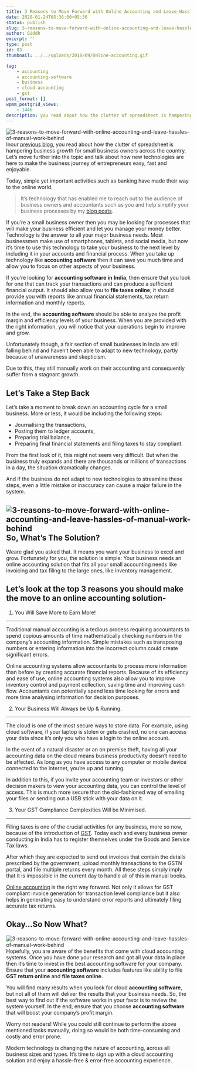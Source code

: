 ```yaml
---
title: 3 Reasons to Move Forward with Online Accounting and Leave Hassles of Manual Work Behind
date: 2020-01-24T05:36:00+05:30
status: publish
slug: 3-reasons-to-move-forward-with-online-accounting-and-leave-hassles-of-manual-work-behind
author: Giddh
excerpt: ''
type: post
id: 83
thumbnail: ../../uploads/2018/09/Online-accounting.gif

tag:
    - accounting
    - accounting-software
    - business
    - cloud-accounting
    - gst
post_format: []
wpmm_postgrid_views:
    - 1446
description: you read about how the clutter of spreadsheet is hampering business growth for small business owners across the country. Let’s move further into the topic and talk about how new technologies are here to make the business journey of 
---
```

<img class="wp-block-image size-large" src = "https://miro.medium.com/max/770/1*glLmamUk2T6Taz18wWDbgw.jpeg" alt="3-reasons-to-move-forward-with-online-accounting-and-leave-hassles-of-manual-work-behind" />Inour [previous blog](https://giddh.com/blog/why-you-need-freedom-from-the-clutter-of-spreadsheets), you read about how the clutter of spreadsheet is hampering business growth for small business owners across the country. Let’s move further into the topic and talk about how new technologies are here to make the business journey of entrepreneurs easy, fast and enjoyable.

Today, simple yet important activities such as banking have made their way to the online world.

> It’s technology that has enabled me to reach out to the audience of business owners and accountants such as you and help simplify your business processes by my [blog posts](https://giddh.com/blog).

If you’re a small business owner then you may be looking for processes that will make your business efficient and let you manage your money better. Technology is the answer to all your major business needs. Most businessmen make use of smartphones, tablets, and social media, but now it’s time to use this technology to take your business to the next level by including it in your accounts and financial process. When you take up technology like **accounting software** then it can save you much time and allow you to focus on other aspects of your business.

If you’re looking for **accounting software** **in** **India**, then ensure that you look for one that can track your transactions and can produce a sufficient financial output. It should also allow you to **file taxes online**; it should provide you with reports like annual financial statements, tax return information and monthly reports.

In the end, the **accounting software** should be able to analyze the profit margin and efficiency levels of your business. When you are provided with the right information, you will notice that your operations begin to improve and grow.

Unfortunately though, a fair section of small businesses in India are still falling behind and haven’t been able to adapt to new technology, partly because of unawareness and skepticism.

Due to this, they still manually work on their accounting and consequently suffer from a stagnant growth.

Let’s Take a Step Back
----------------------

Let’s take a moment to break down an accounting cycle for a small business. More or less, it would be including the following steps:

- Journalising the transactions,
- Posting them to ledger accounts,
- Preparing trial balance,
- Preparing final financial statements and filing taxes to stay compliant.

From the first look of it, this might not seem very difficult. But when the business truly expands and there are thousands or millions of transactions in a day, the situation dramatically changes.

And if the business do not adapt to new technologies to streamline these steps, even a little mistake or inaccuracy can cause a major failure in the system.

<img class="wp-block-image size-large" src = "https://miro.medium.com/max/748/1*LvyLU_vF_NDqoBHcbqZvyg.jpeg" alt="3-reasons-to-move-forward-with-online-accounting-and-leave-hassles-of-manual-work-behind"  />So, What’s The Solution?
------------------------

Weare glad you asked that. It means you want your business to excel and grow. Fortunately for you, the solution is simple: Your business needs an online accounting solution that fits all your small accounting needs like invoicing and tax filing to the large ones, like inventory management.

Let’s look at the top 3 reasons you should make the move to an online accounting solution-
------------------------------------------------------------------------------------------

1. You Will Save More to Earn More!
-----------------------------------

Traditional manual accounting is a tedious process requiring accountants to spend copious amounts of time mathematically checking numbers in the company’s accounting information. Simple mistakes such as transposing numbers or entering information into the incorrect column could create significant errors.

Online accounting systems allow accountants to process more information than before by creating accurate financial reports. Because of its efficiency and ease of use, online accounting systems also allow you to improve inventory control and payment collection, saving time and improving cash flow. Accountants can potentially spend less time looking for errors and more time analysing information for decision purposes.

2. Your Business Will Always be Up &amp; Running.
-------------------------------------------------

The cloud is one of the most secure ways to store data. For example, using cloud software, if your laptop is stolen or gets crashed, no one can access your data since it’s only you who have a login to the online account.

In the event of a natural disaster or an on premise theft, having all your accounting data on the cloud means business productivity doesn’t need to be affected. As long as you have access to any computer or mobile device connected to the internet, you’re up and running.

In addition to this, if you invite your accounting team or investors or other decision makers to view your accounting data, you can control the level of access. This is much more secure than the old-fashioned way of emailing your files or sending out a USB stick with your data on it.

3. Your GST Compliance Complexities Will be Minimised.
------------------------------------------------------

Filing taxes is one of the crucial activities for any business, more so now, because of the introduction of [GST](https://giddh.com/gst). Today each and every business owner conducting in India has to register themselves under the Goods and Service Tax laws.

After which they are expected to send out invoices that contain the details prescribed by the government, upload monthly transactions to the GSTN portal, and file multiple returns every month. All these steps simply imply that it is impossible in the current day to handle all of this in manual books.

[Online accounting](https://giddh.com) is the right way forward. Not only it allows for GST compliant invoice generation for transaction level compliance but it also helps in generating easy to understand error reports and ultimately filing accurate tax returns.

Okay…So Now What?
-----------------

<img class="wp-block-image size-large" src = "https://miro.medium.com/max/550/1*mf1h-iuTTjpfZ4htigry6w.gif" alt="3-reasons-to-move-forward-with-online-accounting-and-leave-hassles-of-manual-work-behind" />Hopefully, you are aware of the benefits that come with cloud accounting systems. Once you have done your research and got all your data in place then it’s time to invest in the best accounting software for your company. Ensure that your **accounting software** includes features like ability to file **GST return online** and **file taxes online**.

You will find many results when you look for cloud **accounting software**, but not all of them will deliver the results that your business needs. So, the best way to find out if the software works in your favor is to review the system yourself. In the end, ensure that you choose **accounting software** that will boost your company’s profit margin.

Worry not readers! While you could still continue to perform the above mentioned tasks manually, doing so would be both time-consuming and costly and error prone.

Modern technology is changing the nature of accounting, across all business sizes and types. It’s time to sign up with a cloud accounting solution and enjoy a hassle-free &amp; error-free accounting experience.